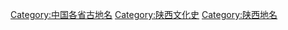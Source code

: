 [[Category:中国各省古地名|Category:中国各省古地名]]
[[Category:陕西文化史|Category:陕西文化史]]
[[Category:陕西地名|Category:陕西地名]]